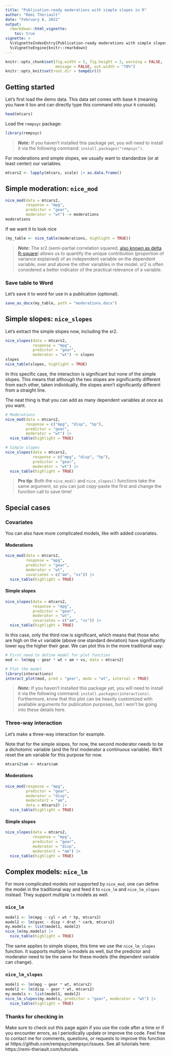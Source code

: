 ---
title: "Publication-ready moderations with simple slopes in R"
author: "Rémi Thériault"
date: "February 8, 2022"
output:
  rmarkdown::html_vignette:
    toc: true
vignette: >
  %\VignetteIndexEntry{Publication-ready moderations with simple slopes in R}
  %\VignetteEngine{knitr::rmarkdown}
---

```{r global_options, include=FALSE}
knitr::opts_chunk$set(fig.width = 5, fig.height = 3, warning = FALSE, 
                      message = FALSE, out.width = "70%")
knitr::opts_knit$set(root.dir = tempdir())
```

## Getting started

Let's first load the demo data. This data set comes with base `R` (meaning you have it too and can directly type this command into your `R` console).

```{r}
head(mtcars)
```

Load the `rempsyc` package:

```{r}
library(rempsyc)
```

> ***Note:*** If you haven't installed this package yet, you will need to install it via the following command: `install.packages("rempsyc")`.

For moderations and simple slopes, we usually want to standardize (or at least center) our variables.

```{r}
mtcars2 <- lapply(mtcars, scale) |> as.data.frame()
```

## Simple moderation: `nice_mod`

```{r}
nice_mod(data = mtcars2,
         response = "mpg",
         predictor = "gear",
         moderator = "wt") -> moderations
moderations
```

If we want it to look nice

```{r}
(my_table <- nice_table(moderations, highlight = TRUE))
```

> ***Note:*** The sr2 (semi-partial correlation squared, [also known as delta R-square](https://rdrr.io/cran/rockchalk/man/getDeltaRsquare.html)) allows us to quantify the unique contribution (proportion of variance explained) of an independent variable on the dependent variable, over and above the other variables in the model. sr2 is often considered a better indicator of the practical relevance of a variable.

### Save table to Word

Let's save it to word for use in a publication (optional).

```{r, eval = FALSE}
save_as_docx(my_table, path = "moderations.docx")
```

## Simple slopes: `nice_slopes`

Let's extract the simple slopes now, including the sr2.

```{r}
nice_slopes(data = mtcars2,
            response = "mpg",
            predictor = "gear",
            moderator = "wt") -> slopes
slopes
nice_table(slopes, highlight = TRUE)
```

In this specific case, the interaction is significant but none of the simple slopes. This means that although the two slopes are significantly different from each other, taken individually, the slopes aren't significantly different from a straight line.

The neat thing is that you can add as many dependent variables at once as you want.

```{r}
# Moderations
nice_mod(data = mtcars2,
         response = c("mpg", "disp", "hp"),
         predictor = "gear",
         moderator = "wt") |>
  nice_table(highlight = TRUE)

# Simple slopes
nice_slopes(data = mtcars2,
            response = c("mpg", "disp", "hp"),
            predictor = "gear",
            moderator = "wt") |> 
  nice_table(highlight = TRUE)
```

> **Pro tip**: Both the `nice_mod()` and `nice_slopes()` functions take the same argument, so you can just copy-paste the first and change the function call to save time!

## Special cases

### Covariates

You can also have more complicated models, like with added covariates.

#### Moderations

```{r}
nice_mod(data = mtcars2,
         response = "mpg",
         predictor = "gear",
         moderator = "wt",
         covariates = c("am", "vs")) |> 
  nice_table(highlight = TRUE)
```

#### Simple slopes

```{r}
nice_slopes(data = mtcars2,
            response = "mpg",
            predictor = "gear",
            moderator = "wt",
            covariates = c("am", "vs")) |> 
  nice_table(highlight = TRUE)
```

In this case, only the third row is significant, which means that those who are high on the `wt` variable (above one standard deviation) have significantly lower `mpg` the higher their gear. We can plot this in the more traditional way:

```{r}
# First need to define model for plot function
mod <- lm(mpg ~ gear * wt + am + vs, data = mtcars2)

# Plot the model
library(interactions)
interact_plot(mod, pred = "gear", modx = "wt", interval = TRUE)
```

> ***Note:*** If you haven't installed this package yet, you will need to install it via the following command: `install.packages(interactions)`. Furthermore, know that this plot can be heavily customized with available arguments for publication purposes, but I won't be going into these details here.

### Three-way interaction

Let's make a three-way interaction for example.

Note that for the simple slopes, for now, the second moderator needs to be a dichotomic variable (and the first moderator a continuous variable). We'll reset the am variable for this purpose for now.

```{r}
mtcars2$am <- mtcars$am
```

#### Moderations

```{r}
nice_mod(response = "mpg",
         predictor = "gear",
         moderator = "disp",
         moderator2 = "am",
         data = mtcars2) |> 
  nice_table(highlight = TRUE)
```

#### Simple slopes

```{r}
nice_slopes(data = mtcars2,
            response = "mpg",
            predictor = "gear",
            moderator = "disp",
            moderator2 = "am") |> 
  nice_table(highlight = TRUE)
```

## Complex models: `nice_lm`
For more complicated models not supported by `nice_mod`, one can define the model in the traditional way and feed it to `nice_lm` and `nice_lm_slopes` instead. They support multiple `lm` models as well.

### `nice_lm`

```{r}
model1 <- lm(mpg ~ cyl + wt * hp, mtcars2)
model2 <- lm(qsec ~ disp + drat * carb, mtcars2)
my.models <- list(model1, model2)
nice_lm(my.models) |> 
  nice_table(highlight = TRUE)
```

The same applies to simple slopes, this time we use the `nice_lm_slopes` function. It supports multiple `lm` models as well, but the predictor and moderator need to be the same for these models (the dependent variable can change).

### `nice_lm_slopes`

```{r}
model1 <- lm(mpg ~ gear * wt, mtcars2)
model2 <- lm(disp ~ gear * wt, mtcars2)
my.models <- list(model1, model2)
nice_lm_slopes(my.models, predictor = "gear", moderator = "wt") |> 
  nice_table(highlight = TRUE)
```

### Thanks for checking in
    
Make sure to check out this page again if you use the code after a time or if you encounter errors, as I periodically update or improve the code. Feel free to contact me for comments, questions, or requests to improve this function at https://github.com/rempsyc/rempsyc/issues. See all tutorials here: https://remi-theriault.com/tutorials.
